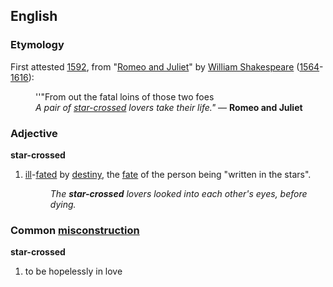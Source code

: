 {{wikipedia}}

==English==
===Etymology===
First attested [[w:1592|1592]], from "[[w:Romeo and Juliet|Romeo and Juliet]]" by [[w:William Shakespeare|William Shakespeare]] ([[w:1564|1564]]-[[w:1616|1616]]):
:''"From out the fatal loins of those two foes
:''A pair of [[star-crossed]] lovers take their life."'' &mdash; '''Romeo and Juliet'''

===Adjective===
'''star-crossed'''
#[[ill]]-[[fated]] by [[destiny]], the [[fate]] of the person being "written in the stars".
#:''The '''star-crossed''' lovers looked into each other's eyes, before dying.''

=== Common [[misconstrue|misconstruction]] ===
'''star-crossed'''
#to be hopelessly in love